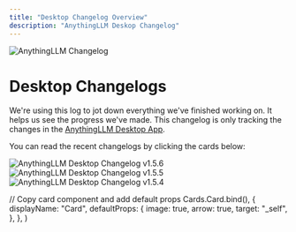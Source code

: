 ```yaml
---
title: "Desktop Changelog Overview"
description: "AnythingLLM Deskop Changelog"
---
```



<Image
  src="/images/product/changelog/header-image.png"
  height={1080}
  width={1920}
  quality={100}
  alt="AnythingLLM Changelog"
/>

# Desktop Changelogs

We're using this log to jot down everything we've finished working on. It helps us see the progress we've made. This changelog is only tracking the changes in the <Link href='https://useanything.com/download'><u>AnythingLLM Desktop App</u></Link>.

You can read the recent changelogs by clicking the cards below:

<Cards>
  <Card title="Changelog v1.5.6" href="v1.5.6">
    <Image
      src="/images/product/changelog/header-image.png"
      height={1080}
      width={1920}
      quality={100}
      alt="AnythingLLM Desktop Changelog v1.5.6"
    />
  </Card>
  <Card title="Changelog v1.5.5" href="v1.5.5">
    <Image
      src="/images/product/changelog/header-image.png"
      height={1080}
      width={1920}
      quality={100}
      alt="AnythingLLM Desktop Changelog v1.5.5"
    />
  </Card>
  <Card title="Changelog v1.5.4" href="v1.5.4">
    <Image
      src="/images/product/changelog/header-image.png"
      height={1080}
      width={1920}
      quality={100}
      alt="AnythingLLM Desktop Changelog v1.5.4"
    />
  </Card>
</Cards>

  // Copy card component and add default props
  Cards.Card.bind(),
  {
    displayName: "Card",
    defaultProps: {
      image: true,
      arrow: true,
      target: "_self",
    },
  },
)

<style global jsx>{`
  img {
    aspect-ratio: 16/9;
    object-fit: cover;
  }
`}</style>
